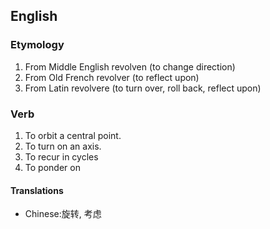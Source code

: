 ==English==
===Etymology===
#From Middle English revolven (to change direction)
#From Old French revolver (to reflect upon)
#From Latin revolvere (to turn over, roll back, reflect upon)
===Verb===
#To orbit a central point.
#To turn on an axis.
#To recur in cycles
#To ponder on
====Translations====
*Chinese:旋转, 考虑